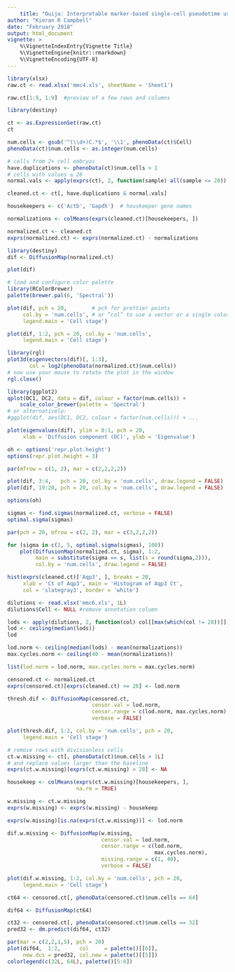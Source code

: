 ```yaml
---
    title: "Ouija: Interpretable marker-based single-cell pseudotime using Bayesian parametric models"
author: "Kieran R Campbell"
date: "February 2018"
output: html_document
vignette: >
    %\VignetteIndexEntry{Vignette Title}
    %\VignetteEngine{knitr::rmarkdown}
    %\VignetteEncoding{UTF-8}
---
```

    
```r
library(xlsx)
raw.ct <- read.xlsx('mmc4.xls', sheetName = 'Sheet1')

raw.ct[1:9, 1:9]  #preview of a few rows and columns

library(destiny)

ct <- as.ExpressionSet(raw.ct)
ct

num.cells <- gsub('^(\\d+)C.*$', '\\1', phenoData(ct)$Cell)
phenoData(ct)$num.cells <- as.integer(num.cells)

# cells from 2+ cell embryos
have.duplications <- phenoData(ct)$num.cells > 1
# cells with values ≤ 28
normal.vals <- apply(exprs(ct), 2, function(sample) all(sample <= 28))

cleaned.ct <- ct[, have.duplications & normal.vals]

housekeepers <- c('Actb', 'Gapdh')  # houskeeper gene names

normalizations <- colMeans(exprs(cleaned.ct)[housekeepers, ])

normalized.ct <- cleaned.ct
exprs(normalized.ct) <- exprs(normalized.ct) - normalizations

library(destiny)
dif <- DiffusionMap(normalized.ct)

plot(dif)

# load and configure color palette
library(RColorBrewer)
palette(brewer.pal(6, 'Spectral'))

plot(dif, pch = 20,        # pch for prettier points
     col.by = 'num.cells', # or “col” to use a vector or a single color
     legend.main = 'Cell stage')

plot(dif, 1:2, pch = 20, col.by = 'num.cells',
     legend.main = 'Cell stage')

library(rgl)
plot3d(eigenvectors(dif)[, 1:3],
       col = log2(phenoData(normalized.ct)$num.cells))
# now use your mouse to rotate the plot in the window
rgl.close()

library(ggplot2)
qplot(DC1, DC2, data = dif, colour = factor(num.cells)) +
    scale_color_brewer(palette = 'Spectral')
# or alternatively:
#ggplot(dif, aes(DC1, DC2, colour = factor(num.cells))) + ...

plot(eigenvalues(dif), ylim = 0:1, pch = 20,
     xlab = 'Diffusion component (DC)', ylab = 'Eigenvalue')

oh <- options('repr.plot.height')
options(repr.plot.height = 3)

par(mfrow = c(1, 2), mar = c(2,2,2,2))

plot(dif, 3:4,   pch = 20, col.by = 'num.cells', draw.legend = FALSE)
plot(dif, 19:20, pch = 20, col.by = 'num.cells', draw.legend = FALSE)

options(oh)

sigmas <- find.sigmas(normalized.ct, verbose = FALSE)
optimal.sigma(sigmas)

par(pch = 20, mfrow = c(2, 2), mar = c(3,2,2,2))

for (sigma in c(2, 5, optimal.sigma(sigmas), 100))
    plot(DiffusionMap(normalized.ct, sigma), 1:2,
         main = substitute(sigma == s, list(s = round(sigma,2))),
         col.by = 'num.cells', draw.legend = FALSE)

hist(exprs(cleaned.ct)['Aqp3', ], breaks = 20,
     xlab = 'Ct of Aqp3', main = 'Histogram of Aqp3 Ct',
     col = 'slategray3', border = 'white')

dilutions <- read.xlsx('mmc6.xls', 1L)
dilutions$Cell <- NULL #remove annotation column

lods <- apply(dilutions, 2, function(col) col[[max(which(col != 28))]])
lod <- ceiling(median(lods))
lod

lod.norm <- ceiling(median(lods) - mean(normalizations))
max.cycles.norm <- ceiling(40 - mean(normalizations))

list(lod.norm = lod.norm, max.cycles.norm = max.cycles.norm)

censored.ct <- normalized.ct
exprs(censored.ct)[exprs(cleaned.ct) >= 28] <- lod.norm

thresh.dif <- DiffusionMap(censored.ct,
                           censor.val = lod.norm,
                           censor.range = c(lod.norm, max.cycles.norm),
                           verbose = FALSE)

plot(thresh.dif, 1:2, col.by = 'num.cells', pch = 20,
     legend.main = 'Cell stage')

# remove rows with divisionless cells
ct.w.missing <- ct[, phenoData(ct)$num.cells > 1L]
# and replace values larger than the baseline
exprs(ct.w.missing)[exprs(ct.w.missing) > 28] <- NA

housekeep <- colMeans(exprs(ct.w.missing)[housekeepers, ],
                      na.rm = TRUE)

w.missing <- ct.w.missing
exprs(w.missing) <- exprs(w.missing) - housekeep

exprs(w.missing)[is.na(exprs(ct.w.missing))] <- lod.norm

dif.w.missing <- DiffusionMap(w.missing,
                              censor.val = lod.norm,
                              censor.range = c(lod.norm,
                                               max.cycles.norm),
                              missing.range = c(1, 40),
                              verbose = FALSE)

plot(dif.w.missing, 1:2, col.by = 'num.cells', pch = 20,
     legend.main = 'Cell stage')

ct64 <- censored.ct[, phenoData(censored.ct)$num.cells == 64]

dif64 <- DiffusionMap(ct64)

ct32 <- censored.ct[, phenoData(censored.ct)$num.cells == 32]
pred32 <- dm.predict(dif64, ct32)

par(mar = c(2,2,1,5), pch = 20)
plot(dif64,  1:2,      col     = palette()[[6]],
     new.dcs = pred32, col.new = palette()[[5]])
colorlegend(c(32L, 64L), palette()[5:6])
```


